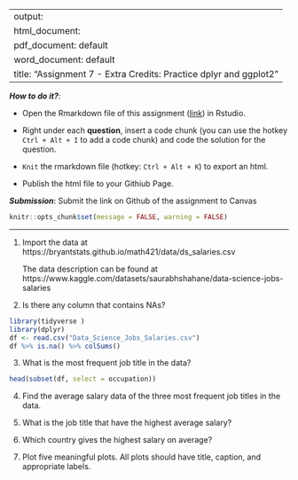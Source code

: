 
---
output: 
  html_document:
  pdf_document: default
  word_document: default
title: "Assignment 7 - Extra Credits: Practice dplyr and ggplot2"
---

***How to do it?***: 

- Open the Rmarkdown file of this assignment ([link](assignment7_extra_credits.Rmd)) in Rstudio. 

- Right under each **question**, insert  a code chunk (you can use the hotkey `Ctrl + Alt + I` to add a code chunk) and code the solution for the question. 

- `Knit` the rmarkdown file (hotkey: `Ctrl + Alt + K`) to export an html.  

-  Publish the html file to your Githiub Page. 

***Submission***: Submit the link on Github of the assignment to Canvas



```r
knitr::opts_chunk$set(message = FALSE, warning = FALSE)
```


-------

1. Import the data at https://bryantstats.github.io/math421/data/ds_salaries.csv

    The data description can be found at https://www.kaggle.com/datasets/saurabhshahane/data-science-jobs-salaries

2. Is there any column that contains NAs?
```r
library(tidyverse )
library(dplyr)
df <- read.csv("Data_Science_Jobs_Salaries.csv")
df %>% is.na() %>% colSums()
```


3. What is the most frequent job title in the data?  

```r
head(subset(df, select = occupation))

```


4. Find the average salary data of the three most frequent job titles in the data. 

5. What is the job title that have the highest average salary?

6. Which country gives the highest salary on average? 

7. Plot five meaningful plots. All plots should have title, caption, and appropriate labels.

